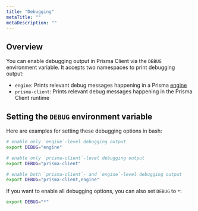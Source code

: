 ```yaml
---
title: "Debugging"
metaTitle: ""
metaDescription: ""
---
```


## Overview

You can enable debugging output in Prisma Client via the `DEBUG` environment variable. It accepts two namespaces to print debugging output:

- `engine`: Prints relevant debug messages happening in a Prisma [engine](https://github.com/prisma/prisma-engines/)
- `prisma-client`: Prints relevant debug messages happening in the Prisma Client runtime

## Setting the `DEBUG` environment variable

Here are examples for setting these debugging options in bash:

```bash
# enable only `engine`-level debugging output
export DEBUG="engine"

# enable only `prisma-client`-level debugging output
export DEBUG="prisma-client"

# enable both `prisma-client`- and `engine`-level debugging output
export DEBUG="prisma-client,engine"
```

If you want to enable all debugging options, you can also set `DEBUG` to `*`:

```bash
export DEBUG="*"
```

